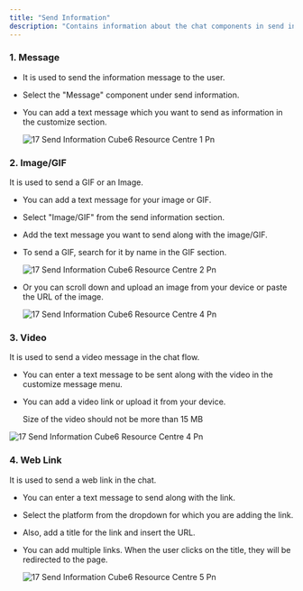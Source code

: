 ```yaml
---
title: "Send Information"
description: "Contains information about the chat components in send information."
---
```


### **1. Message**

- It is used to send the information message to the user.
- Select the "Message" component under send information.
- You can add a text message which you want to send as information in the customize section.

  ![17 Send Information  Cube6 Resource Centre 1 Pn](/images/how-botpenguin-works/send-info/17.send_information__Cube6_resource_centre-1.png)

### **2. Image/GIF**

It is used to send a GIF or an Image.

- You can add a text message for your image or GIF.
- Select "Image/GIF" from the send information section.
- Add the text message you want to send along with the image/GIF.
- To send a GIF, search for it by name in the GIF section.

  ![17 Send Information  Cube6 Resource Centre 2 Pn](/images/how-botpenguin-works/send-info/17.send_information__Cube6_resource_centre-2.png)


- Or you can scroll down and upload an image from your device or paste the URL of the image.

  ![17 Send Information  Cube6 Resource Centre 4 Pn](/images/how-botpenguin-works/send-info/17.send_information__Cube6_resource_centre-3.png)

### **3. Video**

It is used to send a video message in the chat flow.

- You can enter a text message to be sent along with the video in the customize message menu.
- You can add a video link or upload it from your device.

  <Info>
    Size of the video should not be more than 15 MB
  </Info>

![17 Send Information  Cube6 Resource Centre 4 Pn](/images/how-botpenguin-works/send-info/17.send_information__Cube6_resource_centre-4.png)

### **4. Web Link**

It is used to send a web link in the chat.

- You can enter a text message to send along with the link.
- Select the platform from the dropdown for which you are adding the link.
- Also, add a title for the link and insert the URL.
- You can add multiple links. When the user clicks on the title, they will be redirected to the page.

  ![17 Send Information  Cube6 Resource Centre 5 Pn](/images/how-botpenguin-works/send-info/17.send_information__Cube6_resource_centre-5.png)